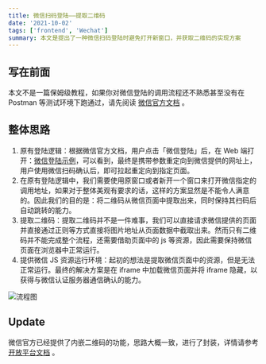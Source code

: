 ```yaml
---
title: 微信扫码登陆——提取二维码
date: '2021-10-02'
tags: ['frontend', 'Wechat']
summary: 本文是提出了一种微信扫码登陆时避免打开新窗口，并获取二维码的实现方案
---
```


## 写在前面

本文不是一篇保姆级教程，如果你对微信登陆的调用流程还不熟悉甚至没有在 Postman 等测试环境下跑通过，请先阅读 [微信官方文档](https://developers.weixin.qq.com/doc/oplatform/Website_App/WeChat_Login/Wechat_Login.html) 。

## 整体思路

1. 原有登陆逻辑：根据微信官方文档，用户点击「微信登陆」后，在 Web 端打开：[微信登陆示例](https://passport.yhd.com/wechat/login.do)，可以看到，最终是携带参数重定向到微信提供的网址上，用户使用微信扫码确认后，即可拉起重定向到指定页面。
2. 在原有登陆逻辑中，我们需要使用原窗口或者新开一个窗口来打开微信指定的调用地址，如果对于整体美观有要求的话，这样的方案显然是不能令人满意的。因此我们的目的是：将二维码从微信页面中提取出来，同时保持其扫码后自动跳转的能力。
3. 提取二维码：提取二维码并不是一件难事，我们可以直接请求微信提供的页面并直接通过正则等方式直接将图片地址从页面数据中截取出来。然而只有二维码并不能完成整个流程，还需要借助页面中的 js 等资源，因此需要保持微信页面在浏览器中正常运行。
4. 提供微信 JS 资源运行环境：起初的想法是提取微信页面中的资源，但是无法正常运行。最终的解决方案是在 iframe 中加载微信页面并将 iframe 隐藏，以获得与微信认证服务器通信确认的能力。

![流程图](https://image-lake.oss-cn-hangzhou.aliyuncs.com/uPic/e6c9d24egy1h0vxj2glqvj20rm0peq4r.jpg)

## Update

微信官方已经提供了内嵌二维码的功能，思路大概一致，进行了封装，详情请参考 [开放平台文档](https://developers.weixin.qq.com/doc/oplatform/Website_App/WeChat_Login/Wechat_Login.html) 。